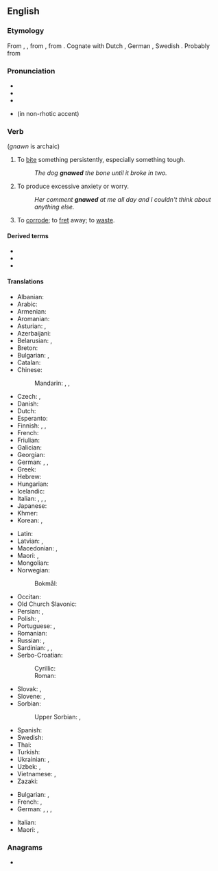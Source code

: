 ==English==

===Etymology===
From {{inh|en|enm|gnawen}}, {{m|enm|gnaȝen}}, from {{inh|en|ang|gnagan}}, from {{inh|en|gem-pro|*gnaganą}}. Cognate with Dutch {{m|nl|knagen}}, German {{m|de|nagen}}, Swedish {{m|sv|gnaga}}. Probably from {{etyl|ine-pro|en}} {{m|ine-pro|*knewe-||to scratch or scrape}}

===Pronunciation===
* {{IPA|/nɔː/|lang=en}}
* {{audio|en-us-gnaw.ogg|Audio (US)|lang=en}}
* {{rhymes|ɔː|lang=en}}
* {{homophones|lang=en|nor}} (in non-rhotic accent)

===Verb===
{{en-verb|gnaws|gnawing|gnawed|past2=gnew|past2_qual=dialectal|gnawed|past_ptc2=gnawn}} (''gnawn'' is archaic)

# {{lb|en|transitive}} To [[bite]] something persistently, especially something tough.
#: ''The dog '''gnawed''' the bone until it broke in two.''
# {{lb|en|intransitive}} To produce excessive anxiety or worry.
#: ''Her comment '''gnawed''' at me all day and I couldn't think about anything else.''
# To [[corrode]]; to [[fret]] away; to [[waste]].

====Derived terms====
* {{l|en|begnaw}}
* {{l|en|gnawer}}
* {{l|en|gnawable}}

====Translations====
{{trans-top|to bite something persistently}}
* Albanian: {{t|sq|bren}}
* Arabic: {{t|ar|نَخَرَ}}
* Armenian: {{t+|hy|կրծել}}
* Aromanian: {{t|rup|arod}}
* Asturian: {{t|ast|royer}}, {{t|ast|roer}}
* Azerbaijani: {{t|az|gəmirmək}}
* Belarusian: {{t|be|гры́зці|impf|sc=Cyrl}}, {{t|be|глада́ць|impf}}
* Breton: {{t+|br|krignat}}
* Bulgarian: {{t+|bg|гриза́|impf|sc=Cyrl}}, {{t|bg|гло́жда|impf}}
* Catalan: {{t+|ca|rosegar}}
* Chinese:
*: Mandarin: {{t+|cmn|啃|tr=kěn|sc=Hani}}, {{t+|cmn|咬|tr=yǎo|sc=Hani}}, {{t+|cmn|噬|tr=shì|sc=Hani}}
* Czech: {{t|cs|hlodat|impf}}, {{t|cs|hryzat|impf}}
* Danish: {{t|da|gnave}}
* Dutch: {{t+|nl|knagen}}
* Esperanto: {{t|eo|ronĝi}}
* Finnish: {{t|fi|jyrsiä}}, {{t|fi|jäytää}}, {{t+|fi|kalvaa}}
* French: {{t+|fr|ronger}}
* Friulian: {{t|fur|roseâ}}
* Galician: {{t|gl|roer}}
* Georgian: {{t-needed|ka}}
* German: {{t+|de|nagen}}, {{t+|de|kauen}}, {{t+|de|knabbern}}
* Greek: {{t+|el|ροκανίζω}}
* Hebrew: {{t|he|כִּרְסֵם|tr=kirsém|sc=Hebr}}
* Hungarian: {{t+|hu|rág}}
* Icelandic: {{t+|is|naga}}
* Italian: {{t+|it|rodere}}, {{t+|it|rosicchiare}}, {{t|it|mordicchiare}}, {{t+|it|rosicare}}
* Japanese: {{t|ja|齧る|tr=かじる, kajiru|sc=Jpan}}
* Khmer: {{t-needed|km}}
* Korean: {{t+|ko|쏠다}}, {{t|ko|물어뜯다}}
{{trans-mid}}
* Latin: {{t|la|rōdō}}
* Latvian: {{t+|lv|kost}}, {{t|lv|krimst}}
* Macedonian: {{t|mk|гризе|impf|sc=Cyrl}}, {{t|mk|глода|impf}}
* Maori: {{t|mi|ngūngū}}, {{t|mi|ngau}}
* Mongolian: {{t+|mn|мэрэх|sc=Cyrl}}
* Norwegian:
*: Bokmål: {{t|nb|gnage}}
* Occitan: {{t|oc|rodejar}}
* Old Church Slavonic: {{t|cu|грꙑзти|impf|sc=Cyrs}}
* Persian: {{t+|fa|خاییدن|tr=xâyidan|sc=fa-Arab}}, {{t|fa|خسیدن|tr=xasidan|sc=fa-Arab}}
* Polish: {{t+|pl|gryźć|impf}}, {{t|pl|głodać|impf}}
* Portuguese: {{t+|pt|roer}}, {{t+|pt|morder}}
* Romanian: {{t+|ro|roade}}
* Russian: {{t+|ru|грызть|impf}}, {{t+|ru|глода́ть|impf}}
* Sardinian: {{t|sc|rodere}}, {{t|sc|arroere}}, {{t|sc|roere}}
* Serbo-Croatian:
*: Cyrillic: {{t|sh|глодати|impf}}
*: Roman: {{t+|sh|glodati|impf}}
* Slovak: {{t|sk|hlodať|impf}}, {{t|sk|hrýzť|impf}}
* Slovene: {{t+|sl|gristi|impf}}, {{t+|sl|glódati|impf}}
* Sorbian:
*: Upper Sorbian: {{t|hsb|hłodać|impf}}, {{t|hsb|hryzać|impf}}
* Spanish: {{t+|es|roer}}
* Swedish: {{t+|sv|gnaga}}
* Thai: {{t+|th|แทะ}}
* Turkish: {{t+|tr|kemirmek}}
* Ukrainian: {{t|uk|гри́зти|impf|sc=Cyrl}}, {{t|uk|глода́ти|impf}}
* Uzbek: {{t+|uz|gʻajimoq}}, {{t+|uz|kemirmoq}}
* Vietnamese: {{t+|vi|cắn}}, {{t+|vi|nhằn}}
* Zazaki: {{t|zza|koçen}}
{{trans-bottom}}

{{trans-top|to produce anxiety or worry}}
* Bulgarian: {{t+|bg|глождя|sc=Cyrl}}, {{t+|bg|терзая|sc=Cyrl}}
* French: {{t+|fr|harceler}}, {{t+|fr|préoccuper}}
* German: {{t+|de|nagen}}, {{t+|de|verfolgen}}, {{t|de|umtreiben}}, {{t+|de|beschäftigen}}
{{trans-mid}}
* Italian: {{t+|it|rodere}}
* Maori: {{t|mi|kunāwhea}}, {{t|mi|whakakūnawheke}}
{{trans-bottom}}

===Anagrams===
* {{anagrams|en|Ngwa|Wang|gawn|gwan|wang}}